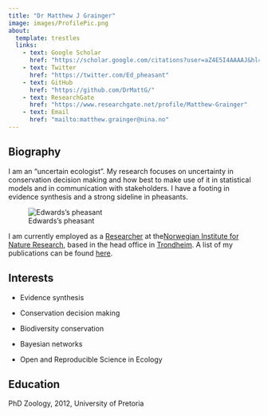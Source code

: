 ```yaml
---
title: "Dr Matthew J Grainger"
image: images/ProfilePic.png
about:
  template: trestles
  links:
    - text: Google Scholar
      href: "https://scholar.google.com/citations?user=aZ4E5I4AAAAJ&hl=en&authuser=1"
    - text: Twitter
      href: "https://twitter.com/Ed_pheasant"
    - text: GitHub
      href: "https://github.com/DrMattG/"
    - text: ResearchGate
      href: "https://www.researchgate.net/profile/Matthew-Grainger"
    - text: Email
      href: "mailto:matthew.grainger@nina.no"
---
```


## Biography

I am an "uncertain ecologist". My research focuses on uncertainty in conservation decision making and how best to make use of it in statistical models and in communication with stakeholders. I have a footing in evidence synthesis and a strong sideline in pheasants.

![Edwards's pheasant](images/FAOxrOFE_400x400-01.jpg){fig-align="center"}

I am currently employed as a [Researcher](https://www.nina.no/english/About-NINA/Contact/employees/employee-info.aspx?AnsattID=16028) at the[Norwegian Institute for Nature Research](https://www.nina.no/english/Home), based in the head office in [Trondheim](https://goo.gl/maps/gXCdBATvv9LcuVZu5). A list of my publications can be found [here](Publications).

## Interests

-   Evidence synthesis

-   Conservation decision making

-   Biodiversity conservation

-   Bayesian networks

-   Open and Reproducible Science in Ecology

## Education

PhD Zoology, 2012, University of Pretoria
